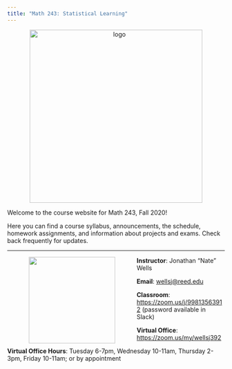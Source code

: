 ```yaml
---
title: "Math 243: Statistical Learning"
---
```


<p style="text-align:center;">  <img    src ="img/logo.png" alt = "logo" title="stat learning" width = "400"   />  </p>
Welcome to the course website for Math 243, Fall 2020! 

Here you can find a course syllabus, announcements, the schedule, homework assignments, and information about projects and exams. Check back frequently for updates.


****************************************


<img align="left"  src="img/wells-jonathan.jpg" width = "200" style = "margin:0px 50px">

**Instructor**: Jonathan "Nate" Wells

**Email**: <wellsj@reed.edu>

**Classroom**: <https://zoom.us/j/99813563912> (password available in Slack)

**Virtual Office**: <https://zoom.us/my/wellsj392>

**Virtual Office Hours**: Tuesday 6-7pm, Wednesday 10-11am, Thursday 2-3pm, Friday 10-11am; or by appointment